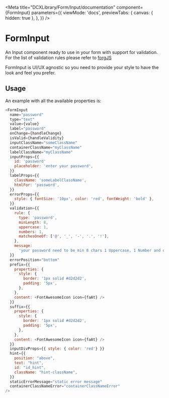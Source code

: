 
<Meta
  title="DCXLibrary/Form/Input/documentation"
  component={FormInput}
  parameters={{
    viewMode: 'docs',
    previewTabs: {
      canvas: { hidden: true },
    },
  }}
/>

# FormInput

An Input component ready to use in your form with support for validation. For
the list of validation rules please refer to
[forgJS](https://github.com/oussamahamdaoui/forgJs)

FormInput is UI/UX agnostic so you need to provide your style to have the look
and feel you prefer.

## Usage

An example with all the available properties is:

```js
<FormInput
  name="password"
  type="text"
  value={value}
  label="password"
  onChange={handleChange}
  isValid={handleValidity}
  inputClassName="someClassName"
  containerClassName="myClassName"
  labelClassName="myClassName"
  inputProps={{
    id: 'password'
    placeholder: 'enter your password',
  }}
  labelProps={{
    className: 'someLabelClassName',
    htmlFor: 'password',
  }}
  errorProps={{
    style: { fontSize: '10px', color: 'red', fontWeight: 'bold' },
  }}
  validation={{
    rule: {
      type: 'password',
      minLength: 8,
      uppercase: 1,
      numbers: 1,
      matchesOneOf: ['@', '_', '-', '.', '!'],
    },
    message:
      'your password need to be min 8 chars 1 Uppercase, 1 Number and one special character',
  }}
  errorPosition="bottom"
  prefix={{
    properties: {
      style: {
        border: '1px solid #d2d2d2',
        padding: '5px',
      },
    },
    content: <FontAwesomeIcon icon={faAt} />
  }}
  suffix={{
    properties: {
      style: {
        border: '1px solid #d2d2d2',
        padding: '5px',
      },
    },
    content: <FontAwesomeIcon icon={faAt} />
  }}
  inputDivProps={{ style: { color: 'red'} }}
  hint={{
    position: "above",
    text: "hint",
    id: "id_hint",
    className: "hint-className",
  }}
  staticErrorMessage="static error message"
  containerClassNameError="containerClassNameError"
/>
```

<Props of={FormInput} />

